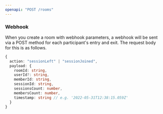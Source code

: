 ```yaml
---
openapi: "POST /rooms"
---
```


### Webhook

When you create a room with webhook parameters,
a webhook will be sent via a POST method for each participant's entry and exit.
The request body for this is as follows.

```ts
{
  action: "sessionLeft" | "sessionJoined",
  payload: {
    roomId: string,
    userId?: string,
    memberId: string,
    sessionId: string,
    sessionsCount: number,
    membersCount: number,
    timestamp: string // e.g. '2022-05-31T12:38:15.059Z'
  }
}
```
